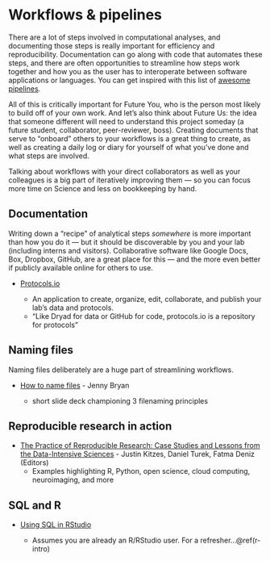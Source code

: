 # Workflows & pipelines {#workflows}

There are a lot of steps involved in computational analyses, and documenting those steps is really important for efficiency and reproducibility. Documentation can go along with code that automates these steps, and there are often opportunities to streamline how steps work together and how you as the user has to interoperate between software applications or languages. You can get inspired with this list of [awesome pipelines](https://github.com/pditommaso/awesome-pipeline). <!---from Mike Keiser--->

All of this is critically important for Future You, who is the person most likely to build off of your own work. And let's also think about Future Us: the idea that someone different will need to understand this project someday (a future student, collaborator, peer-reviewer, boss). Creating documents that serve to "onboard" others to your workflows is a great thing to create, as well as creating a daily log or diary for yourself of what you've done and what steps are involved.

Talking about workflows with your direct collaborators as well as your colleagues is a big part of iteratively improving them --- so you can focus more time on Science and less on bookkeeping by hand.

## Documentation {#workflows-doc}

Writing down a "recipe" of analytical steps *somewhere* is more important than how you do it --- but it should be discoverable by you and your lab (including interns and visitors). Collaborative software like Google Docs, Box, Dropbox, GitHub, are a great place for this --- and the more even better if publicly available online for others to use.

-   [Protocols.io](https://www.protocols.io/)

    -   An application to create, organize, edit, collaborate, and publish your lab's data and protocols.
    -   "Like Dryad for data or GitHub for code, protocols.io is a repository for protocols"

## Naming files {#workflows-naming}

Naming files deliberately are a huge part of streamlining workflows.

-   [How to name files](https://speakerdeck.com/jennybc/how-to-name-files) - Jenny Bryan

    -   short slide deck championing 3 filenaming principles

## Reproducible research in action {#repro-research}

- [The Practice of Reproducible Research: Case Studies and Lessons from the Data-Intensive Sciences](https://www.practicereproducibleresearch.org) - Justin Kitzes, Daniel Turek, Fatma Deniz (Editors)
  - Examples highlighting R, Python, open science, cloud computing, neuroimaging, and more


## SQL and R

-   [Using SQL in RStudio](https://irene.rbind.io/post/using-sql-in-rstudio/)

    -   Assumes you are already an R/RStudio user. For a refresher...\@ref(r-intro)
